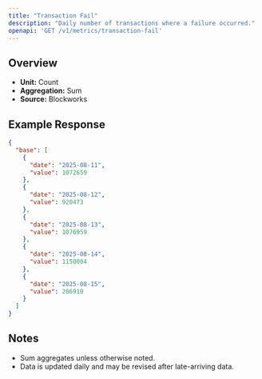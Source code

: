 ```yaml
---
title: "Transaction Fail"
description: "Daily number of transactions where a failure occurred."
openapi: 'GET /v1/metrics/transaction-fail'
---
```


## Overview

- **Unit:** Count
- **Aggregation:** Sum
- **Source:** Blockworks

## Example Response

```json
{
  "base": [
    {
      "date": "2025-08-11",
      "value": 1072659
    },
    {
      "date": "2025-08-12",
      "value": 920473
    },
    {
      "date": "2025-08-13",
      "value": 1076959
    },
    {
      "date": "2025-08-14",
      "value": 1150004
    },
    {
      "date": "2025-08-15",
      "value": 206910
    }
  ]
}
```

## Notes
- Sum aggregates unless otherwise noted.
- Data is updated daily and may be revised after late-arriving data.
